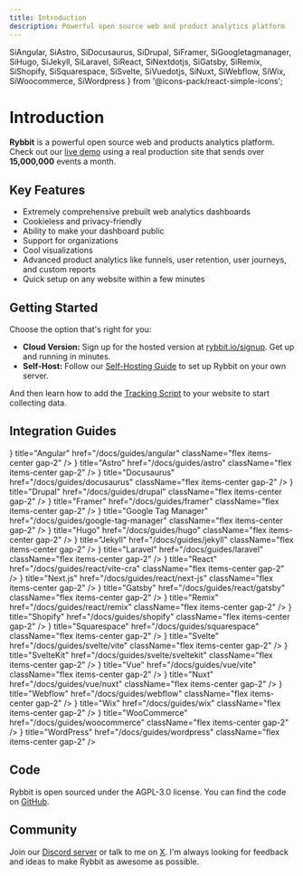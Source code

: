 ```yaml
---
title: Introduction
description: Powerful open source web and product analytics platform
---
```


  SiAngular,
  SiAstro,
  SiDocusaurus,
  SiDrupal,
  SiFramer,
  SiGoogletagmanager,
  SiHugo,
  SiJekyll,
  SiLaravel,
  SiReact,
  SiNextdotjs,
  SiGatsby,
  SiRemix,
  SiShopify,
  SiSquarespace,
  SiSvelte,
  SiVuedotjs,
  SiNuxt,
  SiWebflow,
  SiWix,
  SiWoocommerce,
  SiWordpress
} from '@icons-pack/react-simple-icons';

# Introduction

**Rybbit** is a powerful open source web and products analytics platform. Check out our [live demo](https://demo.rybbit.io/1) using a real production site that sends over **15,000,000** events a month.

## Key Features

- Extremely comprehensive prebuilt web analytics dashboards
- Cookieless and privacy-friendly
- Ability to make your dashboard public
- Support for organizations
- Cool visualizations
- Advanced product analytics like funnels, user retention, user journeys, and custom reports
- Quick setup on any website within a few minutes

## Getting Started

Choose the option that's right for you:

- **Cloud Version:** Sign up for the hosted version at [rybbit.io/signup](https://app.rybbit.io/signup). Get up and running in minutes.
- **Self-Host:** Follow our [Self-Hosting Guide](/docs/self-hosting) to set up Rybbit on your own server.

And then learn how to add the [Tracking Script](/docs/script) to your website to start collecting data.

## Integration Guides

<Cards>
  <Card 
    icon={<SiAngular />}
    title="Angular" 
    href="/docs/guides/angular" 
    className="flex items-center gap-2"
  />
  <Card 
    icon={<SiAstro />}
    title="Astro" 
    href="/docs/guides/astro" 
    className="flex items-center gap-2"
  />
  <Card 
    title="Bubble" 
    href="/docs/guides/bubble" 
    className="flex items-center gap-2"
  />
  <Card 
    icon={<SiDocusaurus />}
    title="Docusaurus" 
    href="/docs/guides/docusaurus" 
    className="flex items-center gap-2"
  />
  <Card 
    icon={<SiDrupal />}
    title="Drupal" 
    href="/docs/guides/drupal" 
    className="flex items-center gap-2"
  />
  <Card 
    icon={<SiFramer />}
    title="Framer" 
    href="/docs/guides/framer" 
    className="flex items-center gap-2"
  />
  <Card 
    icon={<SiGoogletagmanager />}
    title="Google Tag Manager" 
    href="/docs/guides/google-tag-manager" 
    className="flex items-center gap-2"
  />
  <Card 
    icon={<SiHugo />}
    title="Hugo" 
    href="/docs/guides/hugo" 
    className="flex items-center gap-2"
  />
  <Card 
    icon={<SiJekyll />}
    title="Jekyll" 
    href="/docs/guides/jekyll" 
    className="flex items-center gap-2"
  />
  <Card 
    icon={<SiLaravel />}
    title="Laravel" 
    href="/docs/guides/laravel" 
    className="flex items-center gap-2"
  />
  <Card 
    icon={<SiReact />}
    title="React" 
    href="/docs/guides/react/vite-cra" 
    className="flex items-center gap-2"
  />
  <Card 
    icon={<SiNextdotjs />}
    title="Next.js" 
    href="/docs/guides/react/next-js" 
    className="flex items-center gap-2"
  />
  <Card 
    icon={<SiGatsby />}
    title="Gatsby" 
    href="/docs/guides/react/gatsby" 
    className="flex items-center gap-2"
  />
  <Card 
    icon={<SiRemix />}
    title="Remix" 
    href="/docs/guides/react/remix" 
    className="flex items-center gap-2"
  />
  <Card 
    icon={<SiShopify />}
    title="Shopify" 
    href="/docs/guides/shopify" 
    className="flex items-center gap-2"
  />
  <Card 
    icon={<SiSquarespace />}
    title="Squarespace" 
    href="/docs/guides/squarespace" 
    className="flex items-center gap-2"
  />
  <Card 
    icon={<SiSvelte />}
    title="Svelte" 
    href="/docs/guides/svelte/vite" 
    className="flex items-center gap-2"
  />
  <Card 
    icon={<SiSvelte />}
    title="SvelteKit" 
    href="/docs/guides/svelte/sveltekit" 
    className="flex items-center gap-2"
  />
  <Card 
    icon={<SiVuedotjs />}
    title="Vue" 
    href="/docs/guides/vue/vite" 
    className="flex items-center gap-2"
  />
  <Card 
    icon={<SiNuxt />}
    title="Nuxt" 
    href="/docs/guides/vue/nuxt" 
    className="flex items-center gap-2"
  />
  <Card 
    icon={<SiWebflow />}
    title="Webflow" 
    href="/docs/guides/webflow" 
    className="flex items-center gap-2"
  />
  <Card 
    icon={<SiWix />}
    title="Wix" 
    href="/docs/guides/wix" 
    className="flex items-center gap-2"
  />
  <Card 
    icon={<SiWoocommerce />}
    title="WooCommerce" 
    href="/docs/guides/woocommerce" 
    className="flex items-center gap-2"
  />
  <Card 
    icon={<SiWordpress />}
    title="WordPress" 
    href="/docs/guides/wordpress" 
    className="flex items-center gap-2"
  />
</Cards>

## Code

Rybbit is open sourced under the AGPL-3.0 license. You can find the code on [GitHub](https://github.com/rybbit-io/rybbit).

## Community

Join our [Discord server](https://discord.gg/DEhGb4hYBj) or talk to me on [X](https://x.com/yang_frog). I'm always looking for feedback and ideas to make Rybbit as awesome as possible.